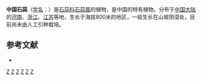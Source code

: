 {{Speciesbox 
| taxon = Lycoris chinensis
| authority = Traub
}}

'''中国石蒜'''（[[学名|学名]]：{{lang|la|''Lycoris chinensis''}}）是[[石蒜科|石蒜科]][[石蒜属|石蒜属]]的植物，是中国的特有植物。分布于[[中国大陆|中国大陆]]的[[河南|河南]]、[[浙江|浙江]]、[[江苏|江苏]]等地，生长于海拔800米的地区，一般生长在山坡阴湿处，目前尚未由人工引种栽培。

== 参考文献 ==
<div class="references-small">
* {{cite web| url =http://www.bioinfo.cn/db05/KmzwSpecies.php?action=view&id=176| title =中国石蒜| work =《中国高等植物数据库全库》| publisher =中国科学院微生物研究所| author =昆明植物研究所| accessdate =2009-02-21| deadurl =yes| archiveurl =https://web.archive.org/web/20160305041123/http://www.bioinfo.cn/db05/KmzwSpecies.php?action=view&id=176| archivedate =2016-03-05}}
</div>
{{Taxonbar|from=Q10874001}}

[[Category:石蒜属|Z]]
[[Category:中國特有植物|Z]]
[[Category:球根花卉|Z]]
[[Category:江苏植物|Z]]
[[Category:河南植物|Z]]
[[Category:浙江植物|Z]]